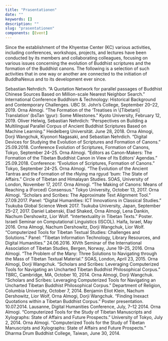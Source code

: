 ```yaml
---
title: "Prasentationen"
date: ""
keywords: []
description: ""
slug: "prasentationen"
components: [Event]
---
```


Since the establishment of the Khyentse Center (KC) various activities, including conferences, workshops, projects, and lectures have been conducted by its members and collaborating colleagues, focusing on various issues concerning the evolution of Buddhist scriptures and the formation of the Buddhist canons. The following is a selection of such activities that in one way or another are connected to the initiation of BuddhaNexus and to its development ever since.

<Event year="2019">
  Sebastian Nehrdich. “A Quotation Network for parallel passages of Buddhist
  Chinese Sources Based on Million-scale Nearest Neighbor Search.” International
  Conference Buddhism & Technology: Historical Background and Contemporary
  Challenges. UBC St. John’s College, September 20–22, 2019.
</Event>

<Event year="2019">
  Orna Almogi. “The Formation of the ‘Treatises in \[Tibetan\] Translation’
  (bsTan ’gyur): Some Milestones.” Kyoto University, February 12, 2019.
</Event>

<Event year="2018">
  Oliver Helwig, Sebastian Nehrdich: “Perspectives on Building a Multilingual
  Parallel Corpus of Ancient Buddhist Scriptures Based on Machine Learning.”
  Heidelberg Universität. June 28, 2018.
</Event>

<Event year="2018">
  Orna Almogi, Dorji Wangchuk, Kiyonori Nagasaki, and Sebastian Nehrdich.
  “Digital Devices for Studying the Evolution of Scriptures and Formation of
  Canons.” 25.09.2018. Conference Evolution of Scriptures, Formation of Canons,
  Tokyo, September 24–25.
</Event>

<Event year="2018">
  Orna Almogi. “Editors as Canon-Makers: The Formation of the Tibetan Buddhist
  Canon in View of Its Editors’ Agendas.” 25.09.2018. Conference: “Evolution of
  Scriptures, Formation of Canons.” Tokyo, September 24–25.
</Event>

<Event year="2017">
  Orna Almogi. “The Evolution of the Ancient Tantras and the Formation of the
  rNying ma rgyud ʼbum: The State of Affairs.” Circle of Tibetan and Himalayan
  Studies. SOAS, University of London, November 17, 2017.
</Event>

<Event year="2017">
  Orna Almogi. “The Making of Canons: Means of Reaching a (Forced) Consensus.”
  Tokyo University, October 13, 2017.
</Event>

<Event year="2017">
  Orna Almogi. “Scholars and Scribes: The Approximate Text Alignment Tool.”
  27.09.2017. Panel: “Digital Humanities: ICT Innovations in Classical Studies.”
  Tsukuba Global Science Week 2017. Tsukuba University, Japan, September 25–27,
  2017.
</Event>

<Event year="2016">
  Daniel Labenski, Elad Shaked, Orna Almogi, Lena Dankin, Nachum Dershowitz,
  Lior Wolf. “Intertextuality in Tibetan Texts.” Poster. Israeli Seminar on
  Computational Linguistics (ISCOL). Haifa, Israel, May 2016.
</Event>

<Event year="2016">
  Orna Almogi, Nachum Dershowitz, Dorji Wangchuk, Lior Wolf. “Computerized Tools
  for Tibetan Textual Studies: Challenges and Solutions.” Panel: “Tibetan
  Information Technology, Library Resources, and Digital Humanities.”
  24.06.2016. XIVth Seminar of the International Association of Tibetan Studies,
  Bergen, Norway, June 19–25, 2016.
</Event>

<Event year="2015">
  Orna Almogi. “The Problem of the Many: Three Solutions to Navigating through
  the Mass of Tibetan Textual Material.” SOAS, London, April 23, 2015.
</Event>

<Event year="2014">
  Orna Almogi, Dorji Wangchuk. “Scholars and Scribes: Leveraging Computerized
  Tools for Navigating an Uncharted Tibetan Buddhist Philosophical Corpus.”
  TBRC, Cambridge, MA, October 10, 2014.
</Event>

<Event year="2014">
  Orna Almogi, Dorji Wangchuk. “Scholars and Scribes: Leveraging Computerized
  Tools for Navigating an Uncharted Tibetan Buddhist Philosophical Corpus.”
  Department of Religion, Columbia University, October 7, 2014.
</Event>

<Event year="2014">
  Benjamin Eliot Klein, Nachum Dershowitz, Lior Wolf, Orna Almogi, Dorji
  Wangchuk. “Finding Inexact Quotations within a Tibetan Buddhist Corpus.”
  Poster presentation. 10.07.2014. Lausanne, Digital Humanities Conference,
  July, 7–12 2014.
</Event>

<Event year="2014">
  Orna Almogi. “Computerized Tools for the Study of Tibetan Manuscripts and
  Xylographs: State of Affairs and Future Prospects.” University of Tokyo, July
  2, 2014.
</Event>

<Event year="2014">
  Orna Almogi. “Computerized Tools for the Study of Tibetan Manuscripts and
  Xylographs: State of Affairs and Future Prospects.” Dharma Drum Buddhist
  College, Taiwan, June 30, 2014.
</Event>
